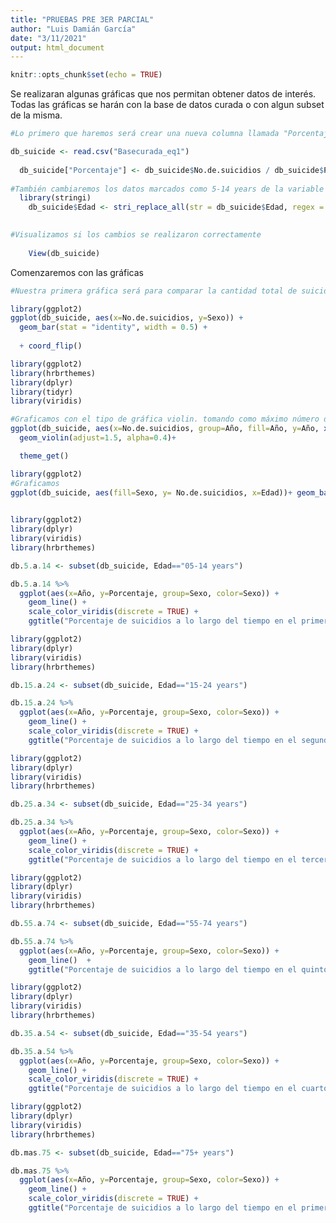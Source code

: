 ---
title: "PRUEBAS PRE 3ER PARCIAL"
author: "Luis Damián García"
date: "3/11/2021"
output: html_document
---

```{r setup, include=FALSE}
knitr::opts_chunk$set(echo = TRUE)
```

Se realizaran algunas gráficas que nos permitan obtener datos de interés.
Todas las gráficas se harán con la base de datos curada o con algun subset de la misma.


```{r}
#Lo primero que haremos será crear una nueva columna llamada "Porcentaje" relacionada directamente a la cantidad de suicidios en cierto año, género y rango de edad con la población total con los mismos criterios

db_suicide <- read.csv("Basecurada_eq1")
  
  db_suicide["Porcentaje"] <- db_suicide$No.de.suicidios / db_suicide$Población * 100
  
#También cambiaremos los datos marcados como 5-14 years de la variable edad por 05-14 years
  library(stringi)
    db_suicide$Edad <- stri_replace_all(str = db_suicide$Edad, regex = "5-14 years", replacement = "05-14 years")
    

#Visualizamos si los cambios se realizaron correctamente
  
    View(db_suicide)

```


Comenzaremos con las gráficas
```{r}
#Nuestra primera gráfica será para comparar la cantidad total de suicidios en hombres y mujeres

library(ggplot2)
ggplot(db_suicide, aes(x=No.de.suicidios, y=Sexo)) + 
  geom_bar(stat = "identity", width = 0.5) +
  
  + coord_flip()

```

```{r}
library(ggplot2)
library(hrbrthemes)
library(dplyr)
library(tidyr)
library(viridis)

#Graficamos con el tipo de gráfica violin. tomando como máximo número de suicidios de suicidios, y último año 2015.
ggplot(db_suicide, aes(x=No.de.suicidios, group=Año, fill=Año, y=Año, xend(2000), yend(2015))) +
  geom_violin(adjust=1.5, alpha=0.4)+

  theme_get()
```

```{r}
library(ggplot2)
#Graficamos
ggplot(db_suicide, aes(fill=Sexo, y= No.de.suicidios, x=Edad))+ geom_bar(position ="dodge", stat ="identity", width = 0.5)
  
```


```{r}
library(ggplot2)
library(dplyr)
library(viridis)
library(hrbrthemes)

db.5.a.14 <- subset(db_suicide, Edad=="05-14 years")

db.5.a.14 %>%
  ggplot(aes(x=Año, y=Porcentaje, group=Sexo, color=Sexo)) +
    geom_line() +
    scale_color_viridis(discrete = TRUE) +
    ggtitle("Porcentaje de suicidios a lo largo del tiempo en el primer rango de edad")
```

```{r}
library(ggplot2)
library(dplyr)
library(viridis)
library(hrbrthemes)

db.15.a.24 <- subset(db_suicide, Edad=="15-24 years")

db.15.a.24 %>%
  ggplot(aes(x=Año, y=Porcentaje, group=Sexo, color=Sexo)) +
    geom_line() +
    scale_color_viridis(discrete = TRUE) +
    ggtitle("Porcentaje de suicidios a lo largo del tiempo en el segundo rango de edad")
```

```{r}
library(ggplot2)
library(dplyr)
library(viridis)
library(hrbrthemes)

db.25.a.34 <- subset(db_suicide, Edad=="25-34 years")

db.25.a.34 %>%
  ggplot(aes(x=Año, y=Porcentaje, group=Sexo, color=Sexo)) +
    geom_line() +
    scale_color_viridis(discrete = TRUE) +
    ggtitle("Porcentaje de suicidios a lo largo del tiempo en el tercer rango de edad")
```

```{r}
library(ggplot2)
library(dplyr)
library(viridis)
library(hrbrthemes)

db.55.a.74 <- subset(db_suicide, Edad=="55-74 years")

db.55.a.74 %>%
  ggplot(aes(x=Año, y=Porcentaje, group=Sexo, color=Sexo)) +
    geom_line()  +
    ggtitle("Porcentaje de suicidios a lo largo del tiempo en el quinto rango de edad")
```

```{r}
library(ggplot2)
library(dplyr)
library(viridis)
library(hrbrthemes)

db.35.a.54 <- subset(db_suicide, Edad=="35-54 years")

db.35.a.54 %>%
  ggplot(aes(x=Año, y=Porcentaje, group=Sexo, color=Sexo)) +
    geom_line() +
    scale_color_viridis(discrete = TRUE) +
    ggtitle("Porcentaje de suicidios a lo largo del tiempo en el cuarto rango de edad")
```

```{r}
library(ggplot2)
library(dplyr)
library(viridis)
library(hrbrthemes)

db.mas.75 <- subset(db_suicide, Edad=="75+ years")

db.mas.75 %>%
  ggplot(aes(x=Año, y=Porcentaje, group=Sexo, color=Sexo)) +
    geom_line() +
    scale_color_viridis(discrete = TRUE) +
    ggtitle("Porcentaje de suicidios a lo largo del tiempo en el primer rango de edad")
```

